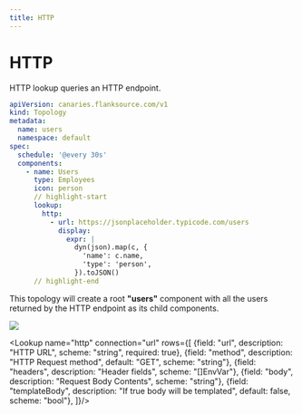 ```yaml
---
title: HTTP
---
```


# <Icon name="http" /> HTTP

HTTP lookup queries an HTTP endpoint.

```yaml title="users-topology.yaml"
apiVersion: canaries.flanksource.com/v1
kind: Topology
metadata:
  name: users
  namespace: default
spec:
  schedule: '@every 30s'
  components:
    - name: Users
      type: Employees
      icon: person
      // highlight-start
      lookup:
        http:
          - url: https://jsonplaceholder.typicode.com/users
            display:
              expr: |
                dyn(json).map(c, {
                  'name': c.name,
                  'type': 'person',
                }).toJSON()
      // highlight-end
```

This topology will create a root **"users"** component with all the users returned by the HTTP endpoint as its child components.

![](/img/component-lookup-http.png)


<Lookup name="http" connection="url"  rows={[
  {field: "url", description: "HTTP URL", scheme: "string", required: true},
  {field: "method", description: "HTTP Request method", default: "GET", scheme: "string"},
  {field: "headers", description: "Header fields", scheme: "[]EnvVar"},
  {field: "body", description: "Request Body Contents", scheme: "string"},
  {field: "templateBody", description: "If true body will be templated", default: false, scheme: "bool"},
]}/>

